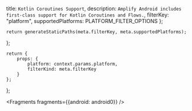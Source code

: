   title: `Kotlin Coroutines Support`,
  description: `Amplify Android includes first-class support for Kotlin Coroutines and Flows.`,
  filterKey: "platform",
  supportedPlatforms: PLATFORM_FILTER_OPTIONS
};
      


    return generateStaticPaths(meta.filterKey, meta.supportedPlatforms);
};

    return {
        props: {
            platform: context.params.platform,
            filterKind: meta.filterKey
        }
    };
};


<Fragments fragments={{android: android0}} />
